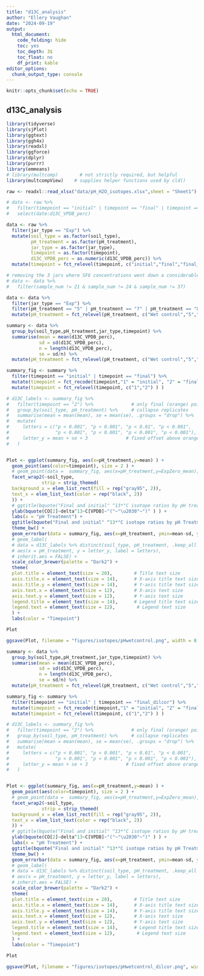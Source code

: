 ```yaml
---
title: "d13C_analysis"
author: "Ellery Vaughan"
date: "2024-09-19"
output:
  html_document:
    code_folding: hide
    toc: yes
    toc_depth: 3$
    toc_float: no
    df_print: kable 
editor_options:
  chunk_output_type: console
---
```


```r
knitr::opts_chunk$set(echo = TRUE)
```

## d13C_analysis

```r

library(tidyverse)
library(sjPlot)
library(ggtext)
library(ggh4x)
library(readxl)
library(ggforce)
library(dplyr)
library(purrr)
library(emmeans)
# library(multcomp)        # not strictly required, but helpful
library(multcompView)    # supplies helper functions used by cld()

```

```r

raw <- readxl::read_xlsx("data/pH_H2O_isotopes.xlsx",sheet = "Sheet1")

# data <- raw %>% 
#   filter(timepoint == "initial" | timepoint == "final" | timepoint == "final_dilcor" | timepoint == "exp_zero" ) %>%
#   select(date:d13C_VPDB_perc)

data <- raw %>% 
  filter(jar_type == "Exp") %>% 
  mutate(soil_type = as.factor(soil_type),
         pH_treatment = as.factor(pH_treatment),
         jar_type = as.factor(jar_type),
         timepoint = as.factor(timepoint),
         d13C_VPDB_perc = as.numeric(d13C_VPDB_perc)) %>% 
  mutate(timepoint = fct_relevel(timepoint, c("initial","final","final_dilcor","exp_zero"))) 

# removing the 3 jars where SF6 concentrations went down a considerable amount suggesting potential leakage 
# data <- data %>%
#   filter(sample_num != 21 & sample_num != 24 & sample_num != 37) 

data <- data %>% 
  filter(jar_type == "Exp") %>% 
  filter(pH_treatment == "5" | pH_treatment == "7" | pH_treatment == "8" | pH_treatment == "Wet control" ) %>% 
  mutate(pH_treatment = fct_relevel(pH_treatment, c("Wet control","5","7","8") ) ) 

```

```r

summary <- data %>% 
  group_by(soil_type,pH_treatment,jar_type,timepoint) %>% 
  summarise(mean = mean(d13C_VPDB_perc),
            sd = sd(d13C_VPDB_perc),
            n = length(d13C_VPDB_perc),
            se = sd/n) %>% 
  mutate(pH_treatment = fct_relevel(pH_treatment, c("Wet control","5","7","8") ) ) 

summary_fig <- summary %>% 
  filter(timepoint == "initial" | timepoint == "final") %>% 
  mutate(timepoint = fct_recode(timepoint,"1" = "initial", "2" = "final")) %>% 
  mutate(timepoint = fct_relevel(timepoint, c("1","2") ) ) 

# d13C_labels <- summary_fig %>%
#   filter(timepoint == "2") %>%              # only final (orange) points
#   group_by(soil_type, pH_treatment) %>%     # collapse replicates
#   summarise(mean = mean(mean), se = mean(se), .groups = "drop") %>%
#   mutate(
#     letters = c("p < 0.001", "p < 0.001", "p < 0.01", "p < 0.001",
#                 "p < 0.001", "p < 0.001", "p < 0.001", "p < 0.001"), # 8 total (4 per soil_type)
#     letter_y = mean + se + 3              # fixed offset above orange points
#   )


Plot <- ggplot(summary_fig, aes(x=pH_treatment,y=mean) ) +
  geom_point(aes(color=timepoint), size = 2 ) +
  # geom_point(data =  summary_fig, aes(x=pH_treatment,y=ExpZero_mean), color="black" ) +
  facet_wrap2(~soil_type,
             strip = strip_themed(
  background_x = elem_list_rect(fill = rep("gray95", 2)),
  text_x = elem_list_text(color = rep("black", 2)) 
  )) +
  # ggtitle(bquote("Final and initial" ^13*"C isotope ratios by pH treatment and soil type") ) +
  ylab(bquote(CO[2]~delta^13~C[VPDB]~"("~"\u2030"~")" ) ) +
  labs(x = "pH Treatment") +
  ggtitle(bquote("Final and initial" ^13*"C isotope ratios by pH Treatment") ) +
  theme_bw() +
  geom_errorbar(data = summary_fig, aes(x=pH_treatment, ymin=mean-sd, ymax=mean+sd, color = timepoint), width=0.25, linewidth=.4) +
  # geom_label(
  # data = d13C_labels %>% distinct(soil_type, pH_treatment, .keep_all = TRUE),
  # aes(x = pH_treatment, y = letter_y, label = letters),
  # inherit.aes = FALSE) +
  scale_color_brewer(palette = "Dark2") +
  theme(
  plot.title = element_text(size = 20),        # Title text size
  axis.title.x = element_text(size = 14),      # X-axis title text size
  axis.title.y = element_text(size = 14),      # Y-axis title text size
  axis.text.x = element_text(size = 12),       # X-axis text size
  axis.text.y = element_text(size = 12),       # Y-axis text size
  legend.title = element_text(size = 14),      # Legend title text size
  legend.text = element_text(size = 12),        # Legend text size
  ) +
  labs(color = "Timepoint")

Plot

ggsave(Plot, filename = "figures/isotopes/pHwetcontrol.png", width = 8.5, height = 5)

```


```r

summary <- data %>% 
  group_by(soil_type,pH_treatment,jar_type,timepoint) %>% 
  summarise(mean = mean(d13C_VPDB_perc),
            sd = sd(d13C_VPDB_perc),
            n = length(d13C_VPDB_perc),
            se = sd/n) %>% 
  mutate(pH_treatment = fct_relevel(pH_treatment, c("Wet control","5","7","8") ) ) 

summary_fig <- summary %>% 
  filter(timepoint == "initial" | timepoint == "final_dilcor") %>% 
  mutate(timepoint = fct_recode(timepoint,"1" = "initial", "2" = "final_dilcor")) %>% 
  mutate(timepoint = fct_relevel(timepoint, c("1","2") ) ) 

# d13C_labels <- summary_fig %>%
#   filter(timepoint == "2") %>%              # only final (orange) points
#   group_by(soil_type, pH_treatment) %>%     # collapse replicates
#   summarise(mean = mean(mean), se = mean(se), .groups = "drop") %>%
#   mutate(
#     letters = c("p < 0.001", "p < 0.001", "p < 0.01", "p < 0.001",
#                 "p < 0.001", "p < 0.001", "p < 0.001", "p < 0.001"), # 8 total (4 per soil_type)
#     letter_y = mean + se + 3              # fixed offset above orange points
#   )


Plot <- ggplot(summary_fig, aes(x=pH_treatment,y=mean) ) +
  geom_point(aes(color=timepoint), size = 2 ) +
  # geom_point(data =  summary_fig, aes(x=pH_treatment,y=ExpZero_mean), color="black" ) +
  facet_wrap2(~soil_type,
             strip = strip_themed(
  background_x = elem_list_rect(fill = rep("gray95", 2)),
  text_x = elem_list_text(color = rep("black", 2)) 
  )) +
  # ggtitle(bquote("Final and initial" ^13*"C isotope ratios by pH treatment and soil type") ) +
  ylab(bquote(CO[2]~delta^13~C[VPDB]~"("~"\u2030"~")" ) ) +
  labs(x = "pH Treatment") +
  ggtitle(bquote("Final and initial" ^13*"C isotope ratios by pH Treatment") ) +
  theme_bw() +
  geom_errorbar(data = summary_fig, aes(x=pH_treatment, ymin=mean-sd, ymax=mean+sd, color = timepoint), width=0.25, linewidth=.4) +
  # geom_label(
  # data = d13C_labels %>% distinct(soil_type, pH_treatment, .keep_all = TRUE),
  # aes(x = pH_treatment, y = letter_y, label = letters),
  # inherit.aes = FALSE) +
  scale_color_brewer(palette = "Dark2") +
  theme(
  plot.title = element_text(size = 20),        # Title text size
  axis.title.x = element_text(size = 14),      # X-axis title text size
  axis.title.y = element_text(size = 14),      # Y-axis title text size
  axis.text.x = element_text(size = 12),       # X-axis text size
  axis.text.y = element_text(size = 12),       # Y-axis text size
  legend.title = element_text(size = 14),      # Legend title text size
  legend.text = element_text(size = 12),        # Legend text size
  ) +
  labs(color = "Timepoint")

Plot

ggsave(Plot, filename = "figures/isotopes/pHwetcontrol_dilcor.png", width = 8.5, height = 5)

```
